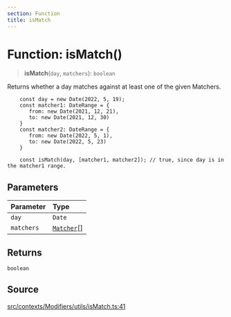 ```yaml
---
section: Function
title: isMatch
---
```


# Function: isMatch()

> **isMatch**(`day`, `matchers`): `boolean`

Returns whether a day matches against at least one of the given Matchers.

```tsx
    const day = new Date(2022, 5, 19);
    const matcher1: DateRange = {
       from: new Date(2021, 12, 21),
       to: new Date(2021, 12, 30)
    }
    const matcher2: DateRange = {
       from: new Date(2022, 5, 1),
       to: new Date(2022, 5, 23)
    }

    const isMatch(day, [matcher1, matcher2]); // true, since day is in the matcher1 range.
```

## Parameters

| Parameter | Type |
| :------ | :------ |
| `day` | `Date` |
| `matchers` | [`Matcher`](/api/latest/type-aliases/Matcher.mdx)[] |

## Returns

`boolean`

## Source

[src/contexts/Modifiers/utils/isMatch.ts:41](https://github.com/gpbl/react-day-picker/blob/a8bfa5451/src/contexts/Modifiers/utils/isMatch.ts#L41)
